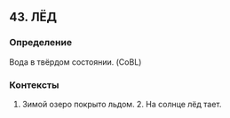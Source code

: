 ## 43. ЛЁД
### Определение
Вода в твёрдом состоянии. (CoBL)

### Контексты
1. Зимой озеро покрыто льдом. 2. На солнце лёд тает.

